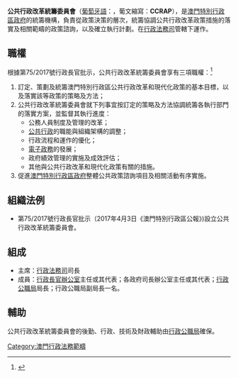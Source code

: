 {{Refimprove|time=2021-01-31T09:56:06+00:00}}
{{澳門政府部門基礎資訊
|中文部門名稱=公共行政改革統籌委員會
|葡文部門名稱={{lang|pt|Comissão de Coordenação da Reforma da Administração Pública}}
|部門標誌=Coat of arms of Macao.svg|
|部門標誌名稱 = 中華人民共和國澳門特別行政區政府標誌|
|首長職銜=主席
|首長姓名=[[行政法務司|行政法務司]]司長
|部門性質=統籌機構
|成立年份=2017年
|所屬部門=[[行政法務司|行政法務司]]
|總部={{MAC}}水坑尾街162號公共行政大樓12樓
}}
'''公共行政改革統籌委員會'''（[[葡萄牙語|葡萄牙語]]：{{lang|pt|Comissão de Coordenação da Reforma da Administração Pública}}，葡文縮寫：'''CCRAP'''），是[[澳門特別行政區政府|澳門特別行政區政府]]的統籌機構，負責從政策決策的層次，統籌協調公共行政改革政策措施的落實及相關範疇的政策諮詢，以及確立執行計劃。在[[行政法務司|行政法務司]]管轄下運作。

==職權==
根據第75/2017號行政長官批示，公共行政改革統籌委員會享有三項職權：<ref>{{cite web |author1=澳門特別行政區政府 |title=第75/2017號行政長官批示 |url=https://bo.io.gov.mo/bo/i/2017/14/despce_cn.asp#75 |website=bo.io.gov.mo |publisher=澳門特別行政區政府 |accessdate=2021-01-31 |archive-date=2020-08-09 |archive-url=https://web.archive.org/web/20200809151511/https://bo.io.gov.mo/bo/i/2017/14/despce_cn.asp#75 |dead-url=no }}</ref>
#訂定、策劃及統籌澳門特別行政區公共行政改革和現代化政策的基本目標，以及落實該等政策的策略及方法；
#公共行政改革統籌委員會就下列事宜按訂定的策略及方法協調統籌各執行部門的落實方案，並監督其執行進度：
#*公務人員制度及管理的改革；
#*[[公共行政|公共行政]]的職能與組織架構的調整；
#*行政流程和運作的優化；
#*[[電子政務|電子政務]]的發展；
#*政府績效管理的實施及成效評估；
#*其他與公共行政改革和現代化政策有關的措施。
#促進[[澳門特別行政區政府|澳門特別行政區政府]]整體公共政策諮詢項目及相關活動有序實施。

== 組織法例 ==
* 第75/2017號行政長官批示（2017年4月3日《澳門特別行政區公報》)設立公共行政改革統籌委員會。

==組成==
*主席：[[行政法務司|行政法務司]]司長
*成員：[[澳門特別行政區行政長官辦公室|行政長官辦公室]]主任或其代表；各政府司長辦公室主任或其代表；[[行政公職局|行政公職局]]局長；行政公職局副局長一名。

==輔助==
公共行政改革統籌委員會的後勤、行政、技術及財政輔助由[[行政公職局|行政公職局]]確保。


{{澳門特別行政區政府部門}}

[[Category:澳門行政法務範疇|Category:澳門行政法務範疇]]
